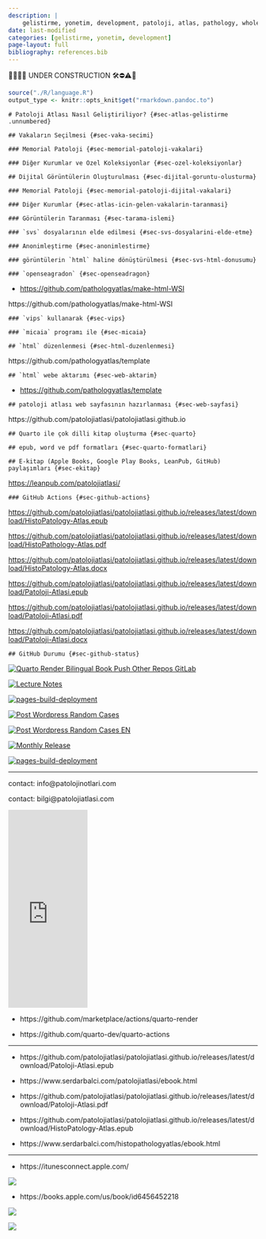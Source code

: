 ```yaml
---
description: |
    gelistirme, yonetim, development, patoloji, atlas, pathology, whole slide image, patolojiatlasi, histopathologyatlas, wsi
date: last-modified
categories: [gelistirme, yonetim, development]
page-layout: full
bibliography: references.bib
---
```



🔬🔬🔬🔬 UNDER CONSTRUCTION 🛠⛔️⚠️🔩



```r
source("./R/language.R")
output_type <- knitr::opts_knit$get("rmarkdown.pandoc.to")
```

```asis

# Patoloji Atlası Nasıl Geliştiriliyor? {#sec-atlas-gelistirme .unnumbered}

```


```asis

## Vakaların Seçilmesi {#sec-vaka-secimi}

```









```asis

### Memorial Patoloji {#sec-memorial-patoloji-vakalari}

```









```asis

### Diğer Kurumlar ve Özel Koleksiyonlar {#sec-ozel-koleksiyonlar}

```










```asis

## Dijital Görüntülerin Oluşturulması {#sec-dijital-goruntu-olusturma}

```









```asis

### Memorial Patoloji {#sec-memorial-patoloji-dijital-vakalari}

```









```asis

### Diğer Kurumlar {#sec-atlas-icin-gelen-vakalarin-taranmasi}

```









```asis

### Görüntülerin Taranması {#sec-tarama-islemi}

```









```asis

### `svs` dosyalarının elde edilmesi {#sec-svs-dosyalarini-elde-etme}

```









```asis

### Anonimleştirme {#sec-anonimlestirme}

```









```asis

### görüntülerin `html` haline dönüştürülmesi {#sec-svs-html-donusumu}

```








```asis

### `openseagradon` {#sec-openseadragon}

```

-   <https://github.com/pathologyatlas/make-html-WSI>


https://github.com/pathologyatlas/make-html-WSI







```asis

### `vips` kullanarak {#sec-vips}

```







```asis

### `micaia` programı ile {#sec-micaia}

```












```asis

## `html` düzenlenmesi {#sec-html-duzenlenmesi}

```


https://github.com/pathologyatlas/template








```asis

## `html` webe aktarımı {#sec-web-aktarim}

```

-   <https://github.com/pathologyatlas/template>








```asis

## patoloji atlası web sayfasının hazırlanması {#sec-web-sayfasi}

```

https://github.com/patolojiatlasi/patolojiatlasi.github.io







```asis

## Quarto ile çok dilli kitap oluşturma {#sec-quarto}

```







```asis

## epub, word ve pdf formatları {#sec-quarto-formatlari}

```







```asis

## E-kitap (Apple Books, Google Play Books, LeanPub, GitHub) paylaşımları {#sec-ekitap}

```

<https://leanpub.com/patolojiatlasi/>








```asis

### GitHub Actions {#sec-github-actions}

```



<https://github.com/patolojiatlasi/patolojiatlasi.github.io/releases/latest/download/HistoPatology-Atlas.epub>


<https://github.com/patolojiatlasi/patolojiatlasi.github.io/releases/latest/download/HistoPathology-Atlas.pdf>


<https://github.com/patolojiatlasi/patolojiatlasi.github.io/releases/latest/download/HistoPatology-Atlas.docx>


<https://github.com/patolojiatlasi/patolojiatlasi.github.io/releases/latest/download/Patoloji-Atlasi.epub>


<https://github.com/patolojiatlasi/patolojiatlasi.github.io/releases/latest/download/Patoloji-Atlasi.pdf>


<https://github.com/patolojiatlasi/patolojiatlasi.github.io/releases/latest/download/Patoloji-Atlasi.docx>










```asis

## GitHub Durumu {#sec-github-status}

```



[![Quarto Render Bilingual Book Push Other Repos GitLab](https://github.com/patolojiatlasi/patolojiatlasi.github.io/actions/workflows/Quarto-Render-Bilingual-Book-Push-Other-Repos-GitLab.yml/badge.svg)](https://github.com/patolojiatlasi/patolojiatlasi.github.io/actions/workflows/Quarto-Render-Bilingual-Book-Push-Other-Repos-GitLab.yml)


[![Lecture Notes](https://github.com/patolojiatlasi/patolojiatlasi.github.io/actions/workflows/lecture-notes.yml/badge.svg)](https://github.com/patolojiatlasi/patolojiatlasi.github.io/actions/workflows/lecture-notes.yml)


[![pages-build-deployment](https://github.com/patolojiatlasi/patolojiatlasi.github.io/actions/workflows/pages/pages-build-deployment/badge.svg)](https://github.com/patolojiatlasi/patolojiatlasi.github.io/actions/workflows/pages/pages-build-deployment)


[![Post Wordpress Random Cases](https://github.com/patolojiatlasi/patolojiatlasi.github.io/actions/workflows/post-wordpress-random-cases.yml/badge.svg)](https://github.com/patolojiatlasi/patolojiatlasi.github.io/actions/workflows/post-wordpress-random-cases.yml)


[![Post Wordpress Random Cases EN](https://github.com/patolojiatlasi/patolojiatlasi.github.io/actions/workflows/post-wordpress-random-cases-EN.yml/badge.svg)](https://github.com/patolojiatlasi/patolojiatlasi.github.io/actions/workflows/post-wordpress-random-cases-EN.yml)


[![Monthly Release](https://github.com/patolojiatlasi/patolojiatlasi.github.io/actions/workflows/monthly-release.yml/badge.svg)](https://github.com/patolojiatlasi/patolojiatlasi.github.io/actions/workflows/monthly-release.yml)


[![pages-build-deployment](https://github.com/patolojiatlasi/patolojiatlasi.github.io/actions/workflows/pages/pages-build-deployment/badge.svg)](https://github.com/patolojiatlasi/patolojiatlasi.github.io/actions/workflows/pages/pages-build-deployment)





---





contact: info\@patolojinotlari.com

contact: bilgi\@patolojiatlasi.com

<iframe width="160" height="400" src="https://leanpub.com/patolojiatlasi/embed" frameborder="0" allowtransparency="true">

</iframe>

-   https://github.com/marketplace/actions/quarto-render

-   https://github.com/quarto-dev/quarto-actions


-----

- https://github.com/patolojiatlasi/patolojiatlasi.github.io/releases/latest/download/Patoloji-Atlasi.epub

- https://www.serdarbalci.com/patolojiatlasi/ebook.html


- https://github.com/patolojiatlasi/patolojiatlasi.github.io/releases/latest/download/Patoloji-Atlasi.pdf


- https://github.com/patolojiatlasi/patolojiatlasi.github.io/releases/latest/download/HistoPatology-Atlas.epub

- https://www.serdarbalci.com/histopathologyatlas/ebook.html




-----

- https://itunesconnect.apple.com/

![](https://is1-ssl.mzstatic.com/image/thumb/Publication126/v4/27/11/f0/2711f08c-f668-7ce0-0ebd-0df16be30fd6/4d0d1458-db59-460f-bd62-6f10900fb559_cover_image.png/626x0w.webp)

- https://books.apple.com/us/book/id6456452218




[![](./images/patoloji-atlasi-openseadragon-example)](https://openseadragon.github.io/examples/in-the-wild/#science)


[![](./images/patoloji-atlasi-quarto-example)](https://github.com/quarto-dev/quarto-actions/tree/main/examples)








